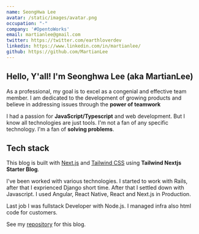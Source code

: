 ```yaml
---
name: SeongHwa Lee
avatar: /static/images/avatar.png
occupation: "-"
company: '#OpentoWorks'
email: martianlee@gmail.com
twitter: https://twitter.com/earthloverdev
linkedin: https://www.linkedin.com/in/martianlee/
github: https://github.com/MartianLee
---
```


## Hello, Y'all!  I'm Seonghwa Lee (aka MartianLee)

As a professional, my goal is to excel as a congenial and effective team member. I am dedicated to the development of growing products and believe in addressing issues through the **power of teamwork**

I had a passion for **JavaScript/Typescript** and web development. But I know all technologies are just tools. I'm not a fan of any specific technology. I'm a fan of **solving problems**.


## Tech stack

This blog is built with [Next.js](https://nextjs.org/) and [Tailwind CSS](https://tailwindcss.com/) using **Tailwind Nextjs Starter Blog**.

I've been worked with various technologies. I started to work with Rails, after that I exprienced Django short time. After that I settled down with Javascript. I used Angular, React Native, React and Next.js in Production. 

Last job I was fullstack Developer with Node.js. I managed infra also html code for customers.



See my [repository](https://github.com/MartianLee/martianlee.github.com) for this blog.




